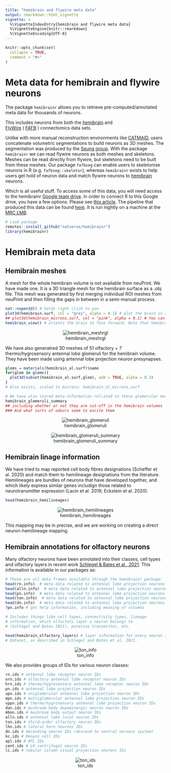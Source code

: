 ```yaml
---
title: "hemibrain and flywire meta data"
output: rmarkdown::html_vignette
vignette: >
  %\VignetteIndexEntry{hemibrain and flywire meta data}
  %\VignetteEngine{knitr::rmarkdown}
  %\VignetteEncoding{UTF-8}
---
```


```r
knitr::opts_chunk$set(
  collapse = TRUE,
  comment = "#>"
)
```

# Meta data for hemibrain and flywire neurons

The package `hemibrainr` allows you to retrieve pre-computed/annotated meta data for thousands of neurons.

This includes neurons from both the [hemibrain](https://neuprint.janelia.org/help/videos?dataset=hemibrain) and  
[FlyWire](https://ngl.flywire.ai/?local_id=c8c06ea181ad5447b04beacfc4cb1b66) ( [FAFB](https://www.ncbi.nlm.nih.gov/pmc/articles/PMC6063995/) ) connectomics data sets.

Unlike with more manual reconstruction environments like [CATMAID](https://neuropil.janelia.org/tracing/fafb/), users concatenate volumetric segmentations to build neurons as 3D meshes. The segmentation was produced by the [Seung group](https://seunglab.org/). With the package `hemibrainr` we can read flywire neurons as both meshes and skeletons. Meshes can be read directly from flywire, but skeletons need to be built from these meshes. Our package `fafbseg` can enable users to skeletonise neurons in R (e.g. `fafbseg::skeletor`), whereas `hemibrainr` exists to help users get hold of neuron data and match flywire neurons to [hemibrain](https://neuprint.janelia.org/help/videos?dataset=hemibrain) neurons. 

Which is all useful stuff. To access some of this data, you will need access to the hemibrainr [Google team drive](https://support.google.com/a/users/answer/9310156?hl=en). In order to connect R to this Google drive, you have a few options. Please see [this article](https://flyconnectome.github.io/hemibrainr/articles/google_filestream.html). The pipeline that produced this data can be found [here](https://github.com/flyconnectome/fafbpipeline). It is run nightly on a machine at the [MRC LMB](https://www2.mrc-lmb.cam.ac.uk/research/scientific-facilities-and-support-services/scientific-computing/).

```r
# Load package
remotes::install_github("natverse/hemibrainr")
library(hemibrainr)
```

# Hemibrain meta data

## Hemibrain meshes

A mesh for the whole hemibrain volume is not available from neuPrint. We have made one. It is a 3D triangle mesh for the hemibrain surface as a .obj file. This mesh was generated by first merging individual ROI meshes from neuPrint and then filling the gaps in between in a semi-manual process.

```r
nat::nopen3d() # holds right click to pan
plot3d(hemibrain.surf, col = "grey", alpha = 0.1) # plot the brain in raw voxel space
## plot3d(hemibrain_microns.surf, col = "pink", alpha = 0.1) # You can also plot the brain scaled to microns
hemibrain_view() # orients the brain to face forward. Note that hemibrain coordinate system has the anterior-posterior axis aligned with the Y axis (rather than the Z axis, which is more commonly observed)
```

<center>
![hemibrain_meshrgl](https://raw.githubusercontent.com/flyconnectome/hemibrainr/master/inst/images/hemibrain_meshrgl.png)
</center>

We have also generatred 3D meshes of 51 olfactory + 7 thermo/hygrosensory antennal lobe glomeruli for the hemibrain volume. They have been made using antennal lobe projection neuron presynapses.

```r
gloms = materials(hemibrain_al.surf)$name
for(glom in gloms){
  plot3d(subset(hemibrain_al.surf,glom), add = TRUE, alpha = 0.3)
}
# Also exists, scaled to microns: hemibrain_al_microns.surf

# We have also stored meta-information rel;ated to these glomerular meshes
hemibrain_glomeruli_summary
## including whether or not they are cut-off in the hemibrain volumes
### And what sorts of odours seem to excite them
```

<center>
![hemibrain_glomeruli](https://raw.githubusercontent.com/flyconnectome/hemibrainr/master/inst/images/hemibrain_glomeruli.png)
</center>

<center>
![hemibrain_glomeruli_summary](https://raw.githubusercontent.com/flyconnectome/hemibrainr/master/inst/images/hemibrain_glomeruli_summary.png)
</center>

## Hemibrain linage information

We have tried to map reported cell body fibres designations (Scheffer et al. 2020) and match them to hemilineage designations from the literature. Hemilineages are bundles of neurons that have developed together, and which likely express similar genes includign those related to neurotransmitter expression (Lacin et al. 2019; Eckstein et al. 2020).

```r
head(hemibrain_hemilineages)
```

<center>
![hemibrain_hemilineages](https://raw.githubusercontent.com/flyconnectome/hemibrainr/master/inst/images/hemibrain_hemilineages.png)
</center>

This mapping may be in precise, and we are working on creating a direct neuron-hemilineage mapping.

## Hemibrain annotations for olfactory neurons

Many olfactory neurons have been annotated into their classes, cell types and olfactory layers in recent work [Schlegel & Bates et al., 2021](https://docs.google.com/spreadsheets/d/1OSlDtnR3B1LiB5cwI5x5Ql6LkZd8JOS5bBr-HTi0pOw/edit). This information is available in our packages as:

```r
# These are all data frames available through the hemibrainr package:
head(rn.info)  # meta data related to antennal lobe projection neurons
head(alln.info)  # meta data related to antennal lobe projection neurons
head(pn.info)  # meta data related to antennal lobe projection neurons
head(ton.info)  # meta data related to antennal lobe projection neurons' targets
head(dn.info)  # meta data related to antennal lobe projection neurons
?pn.info # get help information, including meaning of columns

# Includes things like cell types, connectivity types, lineage
# information, which olfactory layer a neuron belongs to 
# (Schlegel and Bates 2021), putative transmitter, etc.

head(hemibrain_olfactory_layers) # layer information for every neuron in the hemibrain
# Dataset, as described in Schlegel and Bates et al. 2021.
```

<center>
![ton_info](https://raw.githubusercontent.com/flyconnectome/hemibrainr/master/inst/images/ton_info.png)
</center>

We also provides groups of IDs for various neuron classes:

```r
rn.ids # antennal lobe receptor neuron IDs
orn.ids # olfactory antennal lobe receptor neuron IDs
hrn.ids # thermo/hygrosensory antennal lobe receptor neuron IDs
pn.ids # antennal lobe projection neuron IDs
upn.ids # uniglomerular antennal lobe projection neuron IDs
mpn.ids # multiglomerular antennal lobe projection neuron IDs
vppn.ids # thermo/hygrosensory antennal lobe projection neuron IDs
dan.ids # mushroom body dopaminergic neuron neuron IDs
mbon.ids # mushroom body output neuron IDs
alln.ids # antennal lobe local neuron IDs
ton.ids # third-order olfactory neuron IDs
lhn.ids # lateral horn neurons IDs
dn.ids # decending neuron IDs (descend to ventral nervous system)
kc.ids # Kenyon cell IDs
apl.ids # APL IDs
cent.ids # LH centrifugal neuron IDs
lc.ids # lobular column visual projection neurons IDs
```

<center>
![ton_ids](https://raw.githubusercontent.com/flyconnectome/hemibrainr/master/inst/images/ton_ids.png)
</center>


